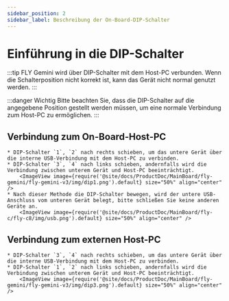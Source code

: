 ```yaml
---
sidebar_position: 2
sidebar_label: Beschreibung der On-Board-DIP-Schalter
---
```




# Einführung in die DIP-Schalter

:::tip
FLY Gemini wird über DIP-Schalter mit dem Host-PC verbunden. Wenn die Schalterposition nicht korrekt ist, kann das Gerät nicht normal genutzt werden.
:::

:::danger Wichtig
Bitte beachten Sie, dass die DIP-Schalter auf die angegebene Position gestellt werden müssen, um eine normale Verbindung zum Host-PC zu ermöglichen.
:::

## Verbindung zum On-Board-Host-PC

    * DIP-Schalter `1`, `2` nach rechts schieben, um das untere Gerät über die interne USB-Verbindung mit dem Host-PC zu verbinden.
    * DIP-Schalter `3`, `4` nach links schieben, andernfalls wird die Verbindung zwischen unterem Gerät und Host-PC beeinträchtigt.
        <ImageView image={require('@site/docs/ProductDoc/MainBoard/fly-gemini/fly-gemini-v3/img/dip1.png').default} size="50%" align="center" />
    * Nach dieser Methode die DIP-Schalter bewegen, wird der untere USB-Anschluss vom unteren Gerät belegt, bitte schließen Sie keine anderen Geräte an.
        <ImageView image={require('@site/docs/ProductDoc/MainBoard/fly-c/fly-c8/img/usb.png').default} size="50%" align="center" />


## Verbindung zum externen Host-PC

    * DIP-Schalter `3`, `4` nach rechts schieben, um das untere Gerät über die interne USB-Verbindung mit dem Host-PC zu verbinden.
    * DIP-Schalter `1`, `2` nach links schieben, andernfalls wird die Verbindung zwischen unterem Gerät und Host-PC beeinträchtigt.
        <ImageView image={require('@site/docs/ProductDoc/MainBoard/fly-gemini/fly-gemini-v3/img/dip3.png').default} size="50%" align="center" />



